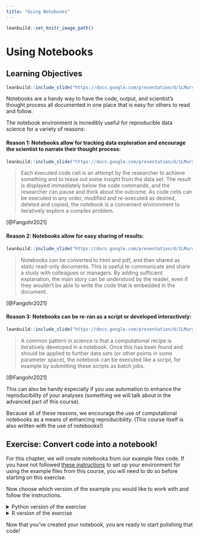 ```yaml
---
title: "Using Notebooks"
---
```


```r
leanbuild::set_knitr_image_path()
```

# Using Notebooks

## Learning Objectives

```r
leanbuild::include_slide("https://docs.google.com/presentation/d/1LMurysUhCjZb7DVF6KS9QmJ5NBjwWVjRn40MS9f2noE/edit#slide=id.gf8f405fdab_0_4")
```

Notebooks are a handy way to have the code, output, and scientist's thought process all documented in one place that is easy for others to read and follow.

The notebook environment is incredibly useful for reproducible data science for a variety of reasons:

#### Reason 1: Notebooks allow for tracking data exploration and encourage the scientist to narrate their thought process:

```r
leanbuild::include_slide("https://docs.google.com/presentation/d/1LMurysUhCjZb7DVF6KS9QmJ5NBjwWVjRn40MS9f2noE/edit#slide=id.gf8f405fdab_0_186")
```

> Each executed code cell is an attempt by the researcher to achieve something and to tease out some insight from the data set. The result is displayed immediately below the code commands, and the researcher can pause and think about the outcome. As code cells can be executed in any order, modified and re-executed as desired, deleted and copied, the notebook is a convenient environment to iteratively explore a complex problem.

[@Fangohr2021]


#### Reason 2: Notebooks allow for easy sharing of results:

```r
leanbuild::include_slide("https://docs.google.com/presentation/d/1LMurysUhCjZb7DVF6KS9QmJ5NBjwWVjRn40MS9f2noE/edit#slide=id.gf8f405fdab_0_186")
```

> Notebooks can be converted to html and pdf, and then shared as static read-only documents. This is useful to communicate and share a study with colleagues or managers. By adding sufficient explanation, the main story can be understood by the reader, even if they wouldn't be able to write the code that is embedded in the document.

[@Fangohr2021]

#### Reason 3: Notebooks can be re-ran as a script or developed interactively:

```r
leanbuild::include_slide("https://docs.google.com/presentation/d/1LMurysUhCjZb7DVF6KS9QmJ5NBjwWVjRn40MS9f2noE/edit#slide=id.gf9440130d0_0_0")
```

> A common pattern in science is that a computational recipe is iteratively developed in a notebook. Once this has been found and should be applied to further data sets (or other points in some parameter space), the notebook can be executed like a script, for example by submitting these scripts as batch jobs.

[@Fangohr2021]

This can also be handy especially if you use automation to enhance the reproducibility of your analyses (something we will talk about in the advanced part of this course).


Because all of these reasons, we encourage the use of computational notebooks as a means of enhancing reproducibility. (This course itself is also written with the use of notebooks!)

## Exercise: Convert code into a notebook!

For this chapter, we will create notebooks from our example files code.
If you have not followed [these instructions](https://jhudatascience.org/Reproducibility_in_Cancer_Informatics/#how-to-use-this-course.html) to set up your environment for using the example files from this course, you will need to do so before starting on this exercise.


Now choose which version of the example you would like to work with and follow the instructions.  

<details> <summary>Python version of the exercise</summary>

### Set up the example files

To get the _Python project example files_, [click this link](https://github.com/jhudsl/Reproducibility_in_Cancer_Informatics/raw/main/chapter-zips/python-heatmap-chapt-5.zip).

```bash
mkdir -p chapter-zips
wget -O chapter-zips/python-heatmap-chapt-5.zip https://github.com/jhudsl/Reproducibility_in_Cancer_Informatics/raw/main/chapter-zips/python-heatmap-chapt-5.zip
```

Now double click your chapter zip file to unzip. For Windows you may have to [follow these instructions](https://support.microsoft.com/en-us/windows/zip-and-unzip-files-f6dde0a7-0fec-8294-e1d3-703ed85e7ebc)).

```bash
unzip -o chapter-zips/python-heatmap-chapt-5.zip -d chapter-zips/
```

Now let's take a look at the files inside these projects.
We can use the [`ls` command](https://careerkarma.com/blog/linux-ls-command/) to list the files in this folder.

```bash
ls chapter-zips/python-heatmap-chapt-5
```

### The task

#### Set up your environment

</details>

<details> <summary>R version of the exercise</summary>

### Set up the example files

To get the _R project examples files_ [click this link](https://github.com/jhudsl/Reproducibility_in_Cancer_Informatics/raw/main/chapter-zips/r-heatmap-chapt-5.zip).
Or you can use these commands in command line.

```bash
mkdir -p chapter-zips
wget -O chapter-zips/r-heatmap-chapt-5.zip https://github.com/jhudsl/Reproducibility_in_Cancer_Informatics/raw/main/chapter-zips/r-heatmap-chapt-5.zip
```

Now double click your chapter zip file to unzip. For Windows you may have to [follow these instructions](https://support.microsoft.com/en-us/windows/zip-and-unzip-files-f6dde0a7-0fec-8294-e1d3-703ed85e7ebc)).

```bash
unzip -o chapter-zips/r-heatmap-chapt-5.zip -d chapter-zips/
```

Now let's take a look at the files inside these projects.
We can use the [`ls` command](https://careerkarma.com/blog/linux-ls-command/) to list the files in this folder.

```bash
ls chapter-zips/r-heatmap-chapt-5
```

### The task


</details>

Now that you've created your notebook, you are ready to start polishing that code!

